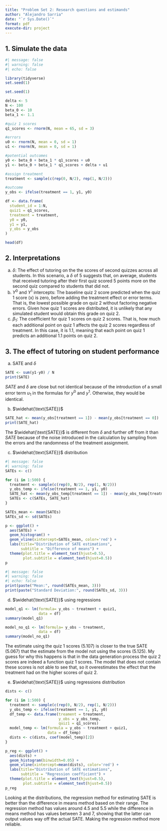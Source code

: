 ```yaml
---
title: "Problem Set 2: Research questions and estimands"
author: "Alejandro Sarria"
date: "`r Sys.Date()`"
format: pdf
execute-dir: project
---
```


## 1. Simulate the data

```r
#| message: false
#| warning: false
#| echo: false

library(tidyverse)
set.seed(1)
```


```r
set.seed(1)

delta <- 5
N <- 100
beta_0 <- 10
beta_1 <- 1.1

#quiz 1 scores
q1_scores <- rnorm(N, mean = 65, sd = 3)

#errors
u0 <- rnorm(N, mean = 0, sd = 1)
u1 <- rnorm(N, mean = 0, sd = 1)

#potential outcomes
y0 <- beta_0 + beta_1 * q1_scores + u0
y1 <- beta_0 + beta_1 * q1_scores + delta + u1

#assign treatment
treatment <- sample(c(rep(0, N/2), rep(1, N/2)))

#outcome
y_obs <- ifelse(treatment == 1, y1, y0)

df <- data.frame(
  student_id = 1:N,
  quiz1 = q1_scores,
  treatment = treatment,
  y0 = y0,
  y1 = y1,
  y_obs = y_obs
)

head(df)
```

## 2. Interpretations

(a) $\delta$: The effect of tutoring on the the scores of second quizzes across all students. In this scenario, a $\delta$ of 5 suggests that, on average, students that received tutoring after their first quiz scored 5 points more on the second quiz compared to students that did not.
(b) $Y^0$ and $Y^1$ intercepts: The baseline quiz 2 score predicted when the quiz 1 score (x) is zero, before adding the treatment effect or error terms. That is, the lowest possible grade on quiz 2 without factoring negative errors. Given how quiz 1 scores are distributed, it is unlikely that any simulated student would obtain this grade on quiz 2.
(c) $\beta_1$: The coefficient for quiz 1 scores on quiz 2 scores. That is, how much each additional point on quiz 1 affects the quiz 2 scores regardless of treatment. In this case, it is 1.1, meaning that each point on quiz 1 predicts an additional 1.1 points on quiz 2.

## 3. The effect of tutoring on student performance

(a) SATE and $\delta$

```r
SATE <- sum(y1-y0) / N
print(SATE)
```

$SATE$ and $\delta$ are close but not identical because of the introduction of a small error term $u_1$ in the formulas for $y^0$ and $y^1$. Otherwise, they would be identical.

(b) $\widehat{\text{SATE}}$

```r
SATE_hat <- mean(y_obs[treatment == 1]) - mean(y_obs[treatment == 0])
print(SATE_hat)
```

The $\widehat{\text{SATE}}$ is different from $\delta$ and further off from it than $SATE$ because of the noise introduced in the calculation by sampling from the errors and the randomness of the treatment assignment.

(c) $\widehat{\text{SATE}}$ distribution

```r
#| message: false
#| warning: false
SATEs <- c()

for (i in 1:500) {
  treatment <- sample(c(rep(0, N/2), rep(1, N/2)))
  y_obs_temp <- ifelse(treatment == 1, y1, y0)
  SATE_hat <- mean(y_obs_temp[treatment == 1]) - mean(y_obs_temp[treatment == 0])
  SATEs <- c(SATEs, SATE_hat)
}

SATEs_mean <- mean(SATEs)
SATEs_sd <- sd(SATEs)

p <- ggplot() +
  aes(SATEs) +
  geom_histogram() +
  geom_vline(xintercept=SATEs_mean, color='red') +
  labs(title="Distribution of SATE estimations",
       subtitle = "Difference of means") +
  theme(plot.title = element_text(hjust=0.5),
        plot.subtitle = element_text(hjust=0.5))
p
```
```r
#| message: false
#| warning: false
#| echo: false
print(paste("Mean:", round(SATEs_mean, 3)))
print(paste("Standard Deviation:", round(SATEs_sd, 3)))
```


(d) $\widehat{\text{SATE}}$ using regressions

```r
model_q1 <- lm(formula= y_obs ~ treatment + quiz1,
               data = df)
summary(model_q1)
```

```r
model_no_q1 <- lm(formula= y_obs ~ treatment,
               data = df)
summary(model_no_q1)
```

The estimate using the quiz 1 scores (5.107) is closer to the true SATE (5.067) that the estimate from the model not using the scores (5.125). My guess for why this happens is that in the data generation process the quiz 2 scores are indeed a function quiz 1 scores. The model that does not contain these scores is not able to see that, so it overestimates the effect that the treatment had on the higher scores of quiz 2.

(e) $\widehat{\text{SATE}}$ using regressions distribution

```r
dists <- c()

for (i in 1:500) {
  treatment <- sample(c(rep(0, N/2), rep(1, N/2)))
  y_obs_temp <- ifelse(treatment == 1, y1, y0)
  df_temp <- data.frame(treament = treatment,
                        y_obs = y_obs_temp,
                        quiz1 = q1_scores)
  model_temp <- lm(formula = y_obs ~ treatment + quiz1,
                   data = df_temp)
  dists <- c(dists, coef(model_temp)[2])
}

p_reg <- ggplot() +
  aes(dists) +
  geom_histogram(binwidth=0.05) +
  geom_vline(xintercept=mean(dists), color='red') +
  labs(title="Distribution of SATE estimations",
       subtitle = "Regression coefficient") +
  theme(plot.title = element_text(hjust=0.5),
        plot.subtitle = element_text(hjust=0.5))
p_reg
```

Looking at the distributions, the regression method for estimating SATE is better than the difference in means method based on their range. The regression method has values around 4.5 and 5.5 while the difference in means method has values between 3 and 7, showing that the latter can output values way off the actual SATE. Making the regression method more reliable.
